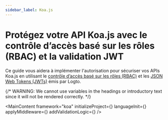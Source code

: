 ```yaml
---
sidebar_label: Koa.js
---
```




# Protégez votre API Koa.js avec le contrôle d’accès basé sur les rôles (RBAC) et la validation JWT

Ce guide vous aidera à implémenter l'autorisation pour sécuriser vos APIs Koa.js en utilisant le [contrôle d’accès basé sur les rôles (RBAC)](/authorization/role-based-access-control) et les [JSON Web Tokens (JWTs)](https://auth.wiki/jwt) émis par Logto.

{/* WARNING: We cannot use variables in the headings or introductory text since it will not be rendered correctly. */}

<MainContent
  framework="koa"
  initializeProject={<InitProject />}
  languageInit={<Init />}
  applyMiddleware={<ApplyMiddleware />}
  addValidationLogic={<AddValidationLogic framework="koa" />}
/>
